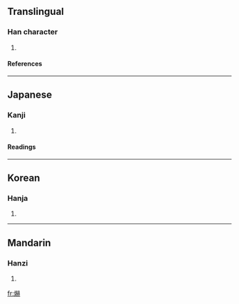 ==Translingual==
===Han character===
{{Han char|rn=86|rad=火|as=14|sn=18|four=|canj=火土金金 (FGCC)}}
# {{defn|Han|sort=火14}}
====References====
{{Han ref|kx=0686.020|dkj=19521|dj=1098.230|hdz=32242.150|uh=7200|ud=29184}}

----
==Japanese==
===Kanji===
{{ja-kanji|grade=|rs=火14}}
# {{defn|Japanese}} 
====Readings====
{{ja-readings|on=[[かく]] (kaku)|kun=[[あかい]] (akai), [[かがやく]] (kagayaku)}}

----
==Korean==
===Hanja===
{{ko-hanja|hangeul=혁|eumhun=|rv=hyeok|mr=hyŏk|y=hyek}}
# {{defn|Korean}}

----
==Mandarin==
===Hanzi===
{{cmn-hanzi|pin=[[bó]] (bo2), [[hè]] (he4)|wg=po<sup>2</sup>, ho<sup>4</sup>}}
# {{defn|Mandarin}}

[[fr:爀]]